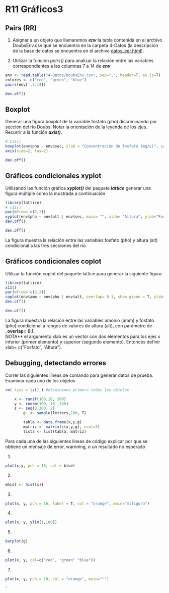 # R11 Gráficos3 {-}

## Pairs (RR)

1. Asignar a un objeto que llamaremos **_env_** la tabla contenida en el archivo DoubsEnv.csv que se encuentra en la carpeta 4-Datos (la descripción de la base de datos se encuentra en el archivo [datos_eer.html](datos_eer.html)).   

2. Utilizar la función _pairs()_ para analizar la relación entre las variables correspondientes a las columnas 7 a 14 de **_env_**. 

<!-- RTA -->
```r
env <- read.table("4-Datos/DoubsEnv.csv", sep=",", header=T, as.is=T)
colores <- c("red", "green", "blue")
pairs(env[ ,7:14])
```

```r
dev.off()
```

## Boxplot

Generar una figura boxplot de la variable fosfato (pho) discriminando por sección del río Doubs. Notar la orientación de la leyenda de los ejes. Recurrir a la función _**axis()**_.

<!-- RTA -->
```r
# x11()
boxplot(env$pho ~ env$sec, ylab = "Concentración de fosfato (mg/L)", yaxt= "n")
axis(side=2, las=2)
```


```r
dev.off()
```

## Gráficos condicionales xyplot

Utilizando las función gráfica _**xyplot()**_ del paquete _**lattice**_  generar una figura múltiple como la mostrada a continuación  

<!-- RTA -->
```r
library(lattice)
# x11()
par(mfrow= c(2,2))
xyplot(env$pho ~ env$alt | env$sec, main= "", xlab= "Altura", ylab="Fosfato", col="red")
dev.off()
```


```r
dev.off()
```

La figura muestra la relación entre las variables fosfato (pho) y altura (alt) condicional a las tres secciones del río 

## Gráficos condicionales coplot

Utilizar la función coplot del paquete lattice para generar la siguiente figura

<!-- RTA -->
```r
library(lattice)
x11()
par(mfrow= c(2,2))
coplot(env$amm ~ env$pho | env$alt, overlap= 0.1, show.given = T, ylab="Amonio", xlab = c("Fosfato", "Altura") )
dev.off()
```

```r
dev.off()
```

La figura muestra la relación entre las variables amonio (amm) y fosfato (pho) condicional a rangos de valores de altura (alt), con parámetro de _**overlap= 0.1.  
**NOTA** el argumento xlab es un vector con dos elementos para los ejes x inferior (primer elemento) y superior (segundo elemento). Entonces definir xlab= c("Fosfato", "Altura").

## Debugging, detectando errores

Correr las siguientes líneas de comando para generar datos de prueba. Examinar cada uno de los objetos

```r
rm( list = ls() ) #eliminemos primero todos los objetos
```

```r
    x <- runif(100,10, 100)
    y <- rnorm(100, 10 ,100)
  	z <- seq(0,200, 2)
		g  <- sample(letters,100, T)

		tabla <- data.frame(x,y,g)
		matriz <- matrix(c(x,y,g), ncol=3)
		lista <- list(tabla, matriz)
```

Para cada una de las siguientes líneas de código explicar por que se obtiene un mensaje de error, warnning, o un resultado no esperado

1.
``` r
plot(x,y, pch = 16, col = blue)
```

<!--
"blue"
-->

2.
``` r
mhist <- hist(x))
```
<!--
sobra un paréntesis
-->

3.
``` r
plot(x, y, pch = 16, label = T, col = "orange", main="mifigura")
```
<!--
label no es un parámetro de la función plot
-->

4.
``` r
plot(x, y, ylim(1,100))
```
<!--
falta la función concatenar en ylim
-->

5.
``` r
barplot(g)
```
<!--
g no es un objeto numérico
-->

6.
``` r
plot(x, y, col=c("red", "green" "blue"))
```
<!--
falta una coma entre "green" y "blue"
-->

7.
``` r
plot(x, y, pch = 16, col = "orange", main=""")
```
``` r
"
```
<!--
Sobra una comilla en main
-->